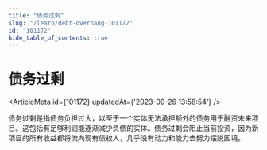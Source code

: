 ```yaml
---
title: "债务过剩"
slug: "/learn/debt-overhang-101172"
id: "101172"
hide_table_of_contents: true
---
```



# 债务过剩

<ArticleMeta id={101172} updatedAt={'2023-09-26 13:58:54'} />
<div className='border-solid border-b border-t-0 my-4 border-[var(--ifm-color-gray-300)]' />

债务过剩是指债务负担过大，以至于一个实体无法承担额外的债务用于融资未来项目。这包括有足够利润能逐渐减少负债的实体。债务过剩会阻止当前投资，因为新项目的所有收益都将流向现有债权人，几乎没有动力和能力去努力摆脱困境。
